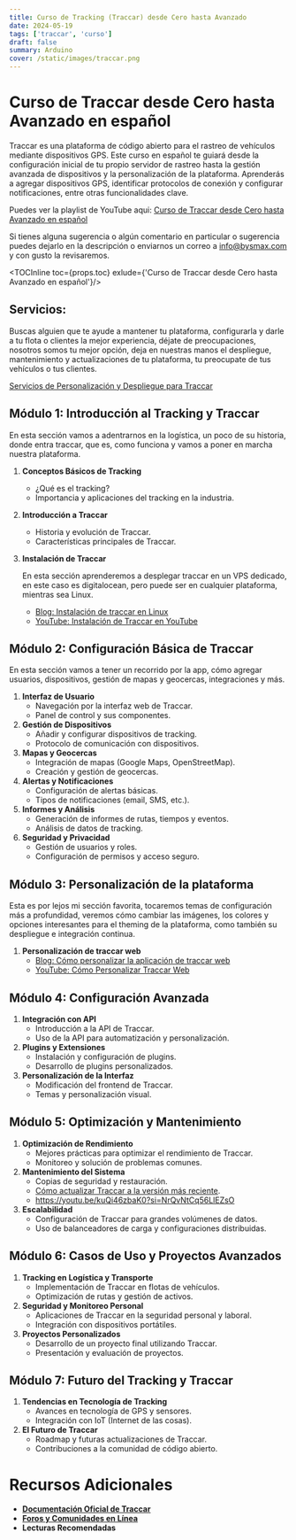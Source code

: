 ```yaml
---
title: Curso de Tracking (Traccar) desde Cero hasta Avanzado
date: 2024-05-19
tags: ['traccar', 'curso']
draft: false
summary: Arduino
cover: /static/images/traccar.png
---
```


# Curso de Traccar desde Cero hasta Avanzado en español

Traccar es una plataforma de código abierto para el rastreo de vehículos mediante dispositivos GPS. Este curso en español te guiará desde la configuración inicial de tu propio servidor de rastreo hasta la gestión avanzada de dispositivos y la personalización de la plataforma. Aprenderás a agregar dispositivos GPS, identificar protocolos de conexión y configurar notificaciones, entre otras funcionalidades clave.


Puedes ver la playlist de YouTube aqui: [Curso de Traccar desde Cero hasta Avanzado en español](https://www.youtube.com/playlist?list=PLjsxenlAapaC_gAQtYoUZa4tq5BhXdmWV)

Si tienes alguna sugerencia o algún comentario en particular o sugerencia puedes dejarlo en la descripción o enviarnos un correo a [info@bysmax.com](mailto:info@bysmax.com) y con gusto la revisaremos.

<TOCInline toc={props.toc} exlude={'Curso de Traccar desde Cero hasta Avanzado en español'}/>

## Servicios:

Buscas alguien que te ayude a mantener tu plataforma, configurarla y darle a tu flota o clientes la mejor experiencia, déjate de preocupaciones, nosotros somos tu mejor opción, deja en nuestras manos el despliegue, mantenimiento y actualizaciones de tu plataforma, tu preocupate de tus vehículos o tus clientes.

[Servicios de Personalización y Despliegue para Traccar](/servicios/servicios-para-traccar)

## Módulo 1: Introducción al Tracking y Traccar
En esta sección vamos a adentrarnos en la logística, un poco de su historia, donde entra traccar, que es, como funciona y vamos a poner en marcha nuestra plataforma.

1. **Conceptos Básicos de Tracking**
   - ¿Qué es el tracking?
   - Importancia y aplicaciones del tracking en la industria.

2. **Introducción a Traccar**
   - Historia y evolución de Traccar.
   - Características principales de Traccar.

3. **Instalación de Traccar**

   En esta sección aprenderemos a desplegar traccar en un VPS dedicado, en este caso es digitalocean, pero puede ser en cualquier plataforma, mientras sea Linux.

   - [Blog: Instalación de traccar en Linux](/blog/como-instalar-traccar-en-ubuntu-en-digitalocean)
   - [YouTube: Instalación de Traccar en YouTube](https://www.youtube.com/watch?v=ZSVYhKHmXe8&list=PLjsxenlAapaC_gAQtYoUZa4tq5BhXdmWV&index=1)

## Módulo 2: Configuración Básica de Traccar

En esta sección vamos a tener un recorrido por la app, cómo agregar usuarios, dispositivos, gestión de mapas y geocercas, integraciones y más.

1. **Interfaz de Usuario**
   - Navegación por la interfaz web de Traccar.
   - Panel de control y sus componentes.
2. **Gestión de Dispositivos**
   - Añadir y configurar dispositivos de tracking.
   - Protocolo de comunicación con dispositivos.
3. **Mapas y Geocercas**
   - Integración de mapas (Google Maps, OpenStreetMap).
   - Creación y gestión de geocercas.
4. **Alertas y Notificaciones**
   - Configuración de alertas básicas.
   - Tipos de notificaciones (email, SMS, etc.).
5. **Informes y Análisis**
   - Generación de informes de rutas, tiempos y eventos.
   - Análisis de datos de tracking.
6. **Seguridad y Privacidad**
   - Gestión de usuarios y roles.
   - Configuración de permisos y acceso seguro.

## Módulo 3: Personalización de la plataforma

Esta es por lejos mi sección favorita, tocaremos temas de configuración más a profundidad, veremos cómo cambiar las imágenes, los colores y opciones interesantes para el theming de la plataforma, como también su despliegue e integración continua. 

1. **Personalización de traccar web**
   - [Blog: Cómo personalizar la aplicación de traccar web](/blog/traccar/como-personalizar-traccar-web)
   - [YouTube: Cómo Personalizar Traccar Web](https://www.youtube.com/watch?v=S5N441XGW7M&list=PLjsxenlAapaC_gAQtYoUZa4tq5BhXdmWV&index=4)


## Módulo 4: Configuración Avanzada

1. **Integración con API**
   - Introducción a la API de Traccar.
   - Uso de la API para automatización y personalización.
2. **Plugins y Extensiones**
   - Instalación y configuración de plugins.
   - Desarrollo de plugins personalizados.
3. **Personalización de la Interfaz**
   - Modificación del frontend de Traccar.
   - Temas y personalización visual.

## Módulo 5: Optimización y Mantenimiento

1. **Optimización de Rendimiento**
   - Mejores prácticas para optimizar el rendimiento de Traccar.
   - Monitoreo y solución de problemas comunes.
2. **Mantenimiento del Sistema**
   - Copias de seguridad y restauración.
   - [Cómo actualizar Traccar a la versión más reciente](/blog/como-actualizar-traccar-a-la-version-mas-reciente-en-digital-ocean).
   - https://youtu.be/kuQi46zbaK0?si=NrQvNtCq56LlEZsO
3. **Escalabilidad**
   - Configuración de Traccar para grandes volúmenes de datos.
   - Uso de balanceadores de carga y configuraciones distribuidas.

## Módulo 6: Casos de Uso y Proyectos Avanzados

1. **Tracking en Logística y Transporte**
   - Implementación de Traccar en flotas de vehículos.
   - Optimización de rutas y gestión de activos.
2. **Seguridad y Monitoreo Personal**
   - Aplicaciones de Traccar en la seguridad personal y laboral.
   - Integración con dispositivos portátiles.
3. **Proyectos Personalizados**
   - Desarrollo de un proyecto final utilizando Traccar.
   - Presentación y evaluación de proyectos.

## Módulo 7: Futuro del Tracking y Traccar

1. **Tendencias en Tecnología de Tracking**
   - Avances en tecnología de GPS y sensores.
   - Integración con IoT (Internet de las cosas).
2. **El Futuro de Traccar**
   - Roadmap y futuras actualizaciones de Traccar.
   - Contribuciones a la comunidad de código abierto.

# Recursos Adicionales

- **[Documentación Oficial de Traccar](https://www.traccar.org/documentation/)**
- **[Foros y Comunidades en Línea](https://www.traccar.org/forums/)**
- **Lecturas Recomendadas**
